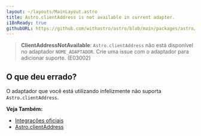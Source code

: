 ```yaml
---
layout: ~/layouts/MainLayout.astro
title: Astro.clientAddress is not available in current adapter.
i18nReady: true
githubURL: https://github.com/withastro/astro/blob/main/packages/astro/src/core/errors/errors-data.ts
---
```


> **ClientAddressNotAvailable**: `Astro.clientAddress` não está disponível no adaptador `NOME_ADAPTADOR`. Crie uma issue com o adaptador para adicionar suporte. (E03002)

## O que deu errado?

O adaptador que você está utilizando infelizmente não suporta `Astro.clientAddress`.

**Veja Também:**
-  [Integrações oficiais](/pt-br/guides/integrations-guide/#integrações-oficiais)
-  [Astro.clientAddress](/pt-br/reference/api-reference/#astroclientaddress)


